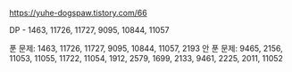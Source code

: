 


https://yuhe-dogspaw.tistory.com/66

DP - 1463, 11726, 11727, 9095, 10844, 11057

푼 문제: 1463, 11726, 11727, 9095, 10844, 11057, 2193
안 푼 문제: 9465, 2156, 11053, 11055, 11722, 11054, 1912, 2579, 1699, 2133, 9461, 2225, 2011, 11052